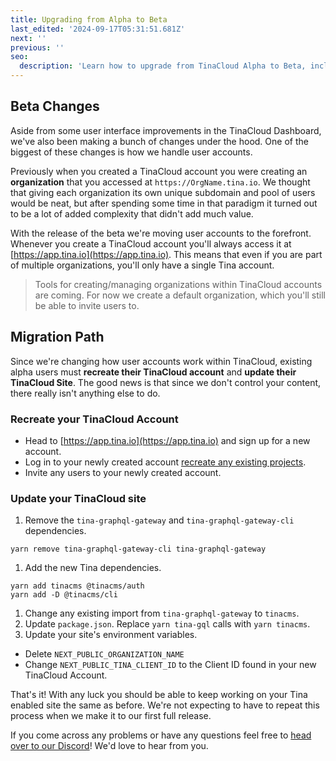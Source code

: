 ```yaml
---
title: Upgrading from Alpha to Beta
last_edited: '2024-09-17T05:31:51.681Z'
next: ''
previous: ''
seo:
  description: 'Learn how to upgrade from TinaCloud Alpha to Beta, including changes in user accounts and migration steps.'
---
```


<WarningCallout body="Tina is currently in full release. While the content of this page may still be useful, we recommend using later versions of Tina – [latest changes](https://tina.io/whats-new/tinacms/)." />

## Beta Changes

Aside from some user interface improvements in the TinaCloud Dashboard, we've also been making a bunch of changes
under the hood. One of the biggest of these changes is how we handle user accounts.

Previously when you created a TinaCloud account you were creating an **organization** that you accessed at `https://OrgName.tina.io`. We thought that giving each organization its own unique subdomain and pool of users would be neat, but after spending some time in that paradigm it turned out to be a lot of added complexity that didn't add much value.

With the release of the beta we're moving user accounts to the forefront. Whenever you create a TinaCloud account you'll always access it at [https://app.tina.io](https://app.tina.io). This means that even
if you are part of multiple organizations, you'll only have a single Tina account.

> Tools for creating/managing organizations within TinaCloud accounts are coming. For now we create a default organization, which you'll still be able to invite users to.

## Migration Path

Since we're changing how user accounts work within TinaCloud, existing alpha users must **recreate their TinaCloud account** and **update their TinaCloud Site**. The good news is that since we don't control your content, there really isn't anything else to do.

### Recreate your TinaCloud Account

- Head to [https://app.tina.io](https://app.tina.io) and sign up for a new account.
- Log in to your newly created account [recreate any existing projects](/docs/tina-cloud/dashboard/projects/).
- Invite any users to your newly created account.

### Update your TinaCloud site

1. Remove the `tina-graphql-gateway` and `tina-graphql-gateway-cli` dependencies.

```
yarn remove tina-graphql-gateway-cli tina-graphql-gateway
```

1. Add the new Tina dependencies.

```
yarn add tinacms @tinacms/auth
yarn add -D @tinacms/cli
```

1. Change any existing import from `tina-graphql-gateway` to `tinacms`.
2. Update `package.json`. Replace `yarn tina-gql` calls with `yarn tinacms`.
3. Update your site's environment variables.

- Delete `NEXT_PUBLIC_ORGANIZATION_NAME`
- Change `NEXT_PUBLIC_TINA_CLIENT_ID` to the Client ID found in your new TinaCloud Account.

That's it! With any luck you should be able to keep working on your Tina enabled site the same as before. We're not expecting to have to repeat this process when we make it to our first full release.

If you come across any problems or have any questions feel free to [head over to our Discord](https://discord.com/invite/zumN63Ybpf)! We'd love to hear from you.
